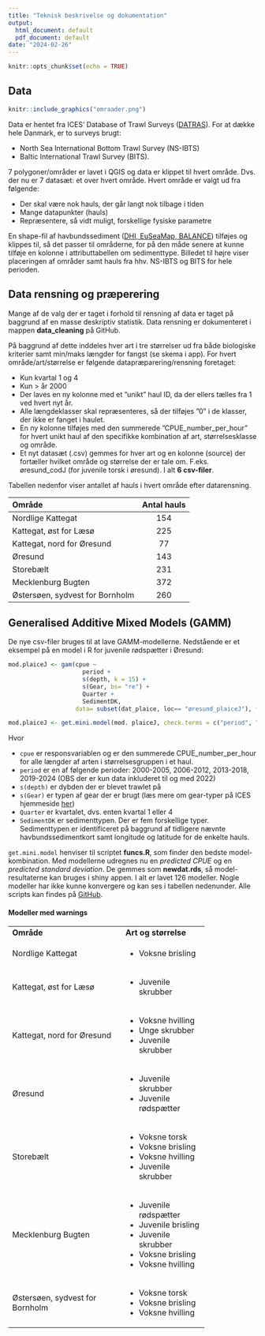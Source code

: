 ```yaml
---
title: "Teknisk beskrivelse og dokumentation"
output:
  html_document: default
  pdf_document: default
date: "2024-02-26"
---
```


```r
knitr::opts_chunk$set(echo = TRUE)
```

## Data
```r
knitr::include_graphics("omraader.png")
```
Data er hentet fra ICES’ Database of Trawl Surveys ([DATRAS](https://www.ices.dk/data/data-portals/Pages/DATRAS.aspx)). For at dække hele Danmark, er to surveys brugt: 

* North Sea International Bottom Trawl Survey (NS-IBTS)
* Baltic International Trawl Survey (BITS). 

7 polygoner/områder er lavet i QGIS og data er klippet til hvert område. Dvs. der nu er 7 datasæt: et over hvert område. Hvert område er valgt ud fra følgende: 

*	Der skal være nok hauls, der går langt nok tilbage i tiden 
*	Mange datapunkter (hauls)
*	Repræsentere, så vidt muligt, forskellige fysiske parametre

En shape-fil af havbundssediment ([DHI, EuSeaMap, BALANCE](https://metadata.helcom.fi/geonetwork/srv/eng/catalog.search#/metadata/ab71bbf8-eacc-4a93-9504-46210da8fe6d)) tilføjes og klippes til, så det passer til områderne, for på den måde senere at kunne tilføje en kolonne i attributtabellen om sedimenttype. Billedet til højre viser placeringen af områder samt hauls fra hhv. NS-IBTS og BITS for hele perioden. 


## Data rensning og præperering

Mange af de valg der er taget i forhold til rensning af data er taget på baggrund af en masse deskriptiv statistik. Data rensning er dokumenteret i mappen **data_cleaning** på GitHub. 

På baggrund af dette inddeles hver art i tre størrelser ud fra både biologiske kriterier samt min/maks længder for fangst (se skema i app).
For hvert område/art/størrelse er følgende datapræparering/rensning foretaget: 

*	Kun kvartal 1 og 4
*	Kun > år 2000
*	Der laves en ny kolonne med et ”unikt” haul ID, da der ellers tælles fra 1 ved hvert nyt år. 
*	Alle længdeklasser skal repræsenteres, så der tilføjes ”0” i de klasser, der ikke er fanget i haulet.
*	En ny kolonne tilføjes med den summerede ”CPUE_number_per_hour” for hvert unikt haul af den specifikke kombination af art, størrelsesklasse og område. 
*	Et nyt datasæt (.csv) gemmes for hver art og en kolonne (source) der fortæller hvilket område og størrelse der er tale om. F.eks. øresund_codJ (for juvenile torsk i øresund). I alt **6 csv-filer**.

Tabellen nedenfor viser antallet af hauls i hvert område efter datarensning.

|Område                          | Antal hauls |
| :----------------------------- | :---------: |
|Nordlige Kattegat               | 154         |
|Kattegat, øst for Læsø          | 225         |
|Kattegat, nord for Øresund      | 77          |              
|Øresund                         | 143         |
|Storebælt                       | 231         |    
|Mecklenburg Bugten              | 372         |            
|Østersøen, sydvest for Bornholm | 260         | 



## Generalised Additive Mixed Models (GAMM)

De nye csv-filer bruges til at lave GAMM-modellerne.
Nedstående er et eksempel på en model i R for juvenile rødspætter i Øresund:

```r
mod.plaiceJ <- gam(cpue ~
                     period +
                     s(depth, k = 15) + 
                     s(Gear, bs= "re") + 
                     Quarter + 
                     SedimentDK, 
                   data= subset(dat_plaice, loc== "øresund_plaiceJ"), family = tw)

mod.plaiceJ <- get.mini.model(mod. plaiceJ, check.terms = c("period", "depth", "Quarter", "SedimetnDK"))
```

Hvor 

* `cpue` er responsvariablen og er den summerede CPUE_number_per_hour for alle længder af arten i størrelsesgruppen i et haul. 
*	`period` er en af følgende perioder: 2000-2005, 2006-2012, 2013-2018, 2019-2024 (OBS der er kun data inkluderet til og med 2022)
*	`s(depth)` er dybden der er blevet trawlet på
*	`s(Gear)` er typen af gear der er brugt (læs mere om gear-typer på ICES hjemmeside [her](https://vocab.ices.dk/?ref=2))
*	`Quarter` er kvartalet, dvs. enten kvartal 1 eller 4
*	`SedimentDK` er sedimenttypen. Der er fem forskellige typer. Sedimenttypen er identificeret på baggrund af tidligere nævnte havbundssedimentkort samt longitude og latitude for de enkelte hauls. 

`get.mini.model` henviser til scriptet **funcs.R**, som finder den bedste model-kombination. Med modellerne udregnes nu en *predicted CPUE* og en *predicted standard deviation*. De gemmes som **newdat.rds**, så model-resultaterne kan bruges i shiny appen. I alt er lavet 126 modeller. Nogle modeller har ikke kunne konvergere og kan ses i tabellen nedenunder. Alle scripts kan findes på [GitHub](https://github.com/lbering/Shiny-app).

#### Modeller med warnings

+--------------------------------+-----------------------+
|**Område**                      | **Art og størrelse**  |
+--------------------------------+-----------------------+
|Nordlige Kattegat               | - Voksne brisling     |
+--------------------------------+-----------------------+
|Kattegat, øst for Læsø          | - Juvenile skrubber   |
+--------------------------------+-----------------------+
|Kattegat, nord for Øresund      | - Voksne hvilling     |      
|                                | - Unge skrubber       |
|                                | - Juvenile skrubber   |
+--------------------------------+-----------------------+
|Øresund                         | - Juvenile skrubber   |
|                                | - Juvenile rødspætter |
+--------------------------------+-----------------------+
|Storebælt                       | - Voksne torsk        |    
|                                | - Voksne brisling     |
|                                | - Voksne hvilling     |
|                                | - Juvenile skrubber   |
+--------------------------------+-----------------------+
|Mecklenburg Bugten              | - Juvenile rødspætter |  
|                                | - Juvenile brisling   |
|                                | - Juvenile skrubber   |
|                                | - Voksne  brisling    |
|                                | - Voksne hvilling     |
+--------------------------------+-----------------------+
|Østersøen, sydvest for Bornholm | - Voksne torsk        | 
|                                | - Voksne brisling     |
|                                | - Voksne hvilling     |
+--------------------------------+-----------------------+